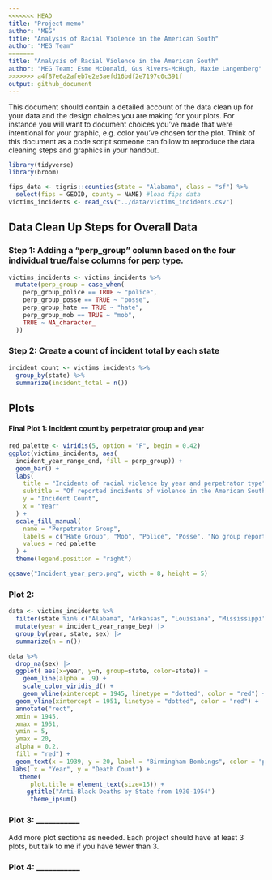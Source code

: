 ```yaml
---
<<<<<<< HEAD
title: "Project memo"
author: "MEG"
title: "Analysis of Racial Violence in the American South"
author: "MEG Team"
=======
title: "Analysis of Racial Violence in the American South"
author: "MEG Team: Esme McDonald, Gus Rivers-McHugh, Maxie Langenberg"
>>>>>>> a4f87e6a2afeb7e2e3aefd16bdf2e7197c0c391f
output: github_document
---
```


This document should contain a detailed account of the data clean up for your data and the design choices you are making for your plots. For instance you will want to document choices you've made that were intentional for your graphic, e.g. color you've chosen for the plot. Think of this document as a code script someone can follow to reproduce the data cleaning steps and graphics in your handout.

```r
library(tidyverse)
library(broom)

fips_data <- tigris::counties(state = "Alabama", class = "sf") %>%
  select(fips = GEOID, county = NAME) #load fips data
victims_incidents <- read_csv("../data/victims_incidents.csv")
```

## Data Clean Up Steps for Overall Data

### Step 1: Adding a "perp_group" column based on the four individual true/false columns for perp type. 

```r
victims_incidents <- victims_incidents %>%
  mutate(perp_group = case_when(
    perp_group_police == TRUE ~ "police",
    perp_group_posse == TRUE ~ "posse",
    perp_group_hate == TRUE ~ "hate",
    perp_group_mob == TRUE ~ "mob",
    TRUE ~ NA_character_
  ))
```

### Step 2: Create a count of incident total by each state 
``` r
incident_count <- victims_incidents %>%
  group_by(state) %>%
  summarize(incident_total = n())
```

## Plots

#### Final Plot 1: Incident count by perpetrator group and year

```r
red_palette <- viridis(5, option = "F", begin = 0.42)
ggplot(victims_incidents, aes(
  incident_year_range_end, fill = perp_group)) +
  geom_bar() +
  labs(
    title = "Incidents of racial violence by year and perpetrator type",
    subtitle = "Of reported incidents of violence in the American South between the years 1930 and 1954",
    y = "Incident Count",
    x = "Year"
  ) +
  scale_fill_manual(
    name = "Perpetrator Group",
    labels = c("Hate Group", "Mob", "Police", "Posse", "No group reported"),
    values = red_palette
  ) +
  theme(legend.position = "right")

ggsave("Incident_year_perp.png", width = 8, height = 5)
```


### Plot 2:

```r

data <- victims_incidents %>%
  filter(state %in% c("Alabama", "Arkansas", "Louisiana", "Mississippi", "North Carolina", "South Carolina", "Tennessee", "Texas", "Virginia")) |>
  mutate(year = incident_year_range_beg) |>
  group_by(year, state, sex) |>
  summarize(n = n())

data %>%
  drop_na(sex) |>
  ggplot( aes(x=year, y=n, group=state, color=state)) +
    geom_line(alpha = .9) +
    scale_color_viridis_d() +
    geom_vline(xintercept = 1945, linetype = "dotted", color = "red") +
  geom_vline(xintercept = 1951, linetype = "dotted", color = "red") +
  annotate("rect", 
  xmin = 1945, 
  xmax = 1951, 
  ymin = 5, 
  ymax = 20, 
  alpha = 0.2, 
  fill = "red") +
  geom_text(x = 1939, y = 20, label = "Birmingham Bombings", color = "purple", show.legend  = FALSE) +
 labs( x = "Year", y = "Death Count") +
   theme(
      plot.title = element_text(size=15)) +
     ggtitle("Anti-Black Deaths by State from 1930-1954")
      theme_ipsum()
```

### Plot 3: ___________

Add more plot sections as needed. Each project should have at least 3 plots, but talk to me if you have fewer than 3.

### Plot 4: ___________ 


